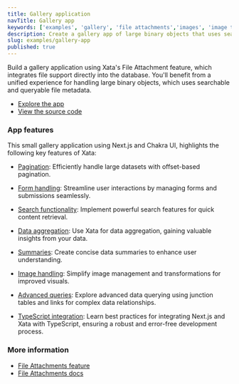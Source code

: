 ```yaml
---
title: Gallery application
navTitle: Gallery app
keywords: ['examples', 'gallery', 'file attachments','images', 'image transformation']
description: Create a gallery app of large binary objects that uses searchable file metadata
slug: examples/gallery-app
published: true
---
```


Build a gallery application using Xata's File Attachment feature, which integrates file support directly into the database. You'll benefit from a unified experience for handling large binary objects, which uses searchable and queryable file metadata.

* [Explore the app](https://xata-gallery.vercel.app/)
* [View the source code](https://github.com/xataio/sample-nextjs-chakra-gallery-app)

### App features

This small gallery application using Next.js and Chakra UI, highlights the following key features of Xata:

* [Pagination](/docs/sdk/get): Efficiently handle large datasets with offset-based pagination.

* [Form handling](/docs/sdk/get): Streamline user interactions by managing forms and submissions seamlessly.

* [Search functionality](/docs/sdk/search): Implement powerful search features for quick content retrieval.

* [Data aggregation](/docs/sdk/aggregate): Use Xata for data aggregation, gaining valuable insights from your data.

* [Summaries](/docs/sdk/summarize): Create concise data summaries to enhance user understanding.

* [Image handling](/docs/sdk/image-transformations): Simplify image management and transformations for improved visuals.

* [Advanced queries](/docs/concepts/file-attachments): Explore advanced data querying using junction tables and links for complex data relationships.

* [TypeScript integration](/docs/sdk/typescript/overview): Learn best practices for integrating Next.js and Xata with TypeScript, ensuring a robust and error-free development process.


### More information
* [File Attachments feature](https://xata.io/file-attachments)
* [File Attachments docs](/docs/concepts/file-attachments)




